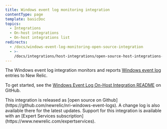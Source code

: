 ```yaml
---
title: Windows event log monitoring integration
contentType: page
template: basicDoc
topics:
  - Integrations
  - On-host integrations
  - On-host integrations list
redirects:
  - /docs/windows-event-log-monitoring-open-source-integration
  - >-
    /docs/integrations/host-integrations/open-source-host-integrations-list/windows-event-log-monitoring-open-source-integration
---
```


The Windows event log integration monitors and reports [Windows event log](https://msdn.microsoft.com/en-us/library/windows/desktop/aa385780(v=vs.85).aspx) entries to New Relic.

To get started, see the [Windows Event Log On-Host Integration README](https://github.com/newrelic/nri-windows-event-logs) on GitHub.

<Callout variant="tip">
  This integration is released as [open source on Github](https://github.com/newrelic/nri-windows-event-logs). A change log is also available there for the latest updates. Support for this integration is available with an [Expert Services subscription](https://www.newrelic.com/expertservices).
</Callout>
